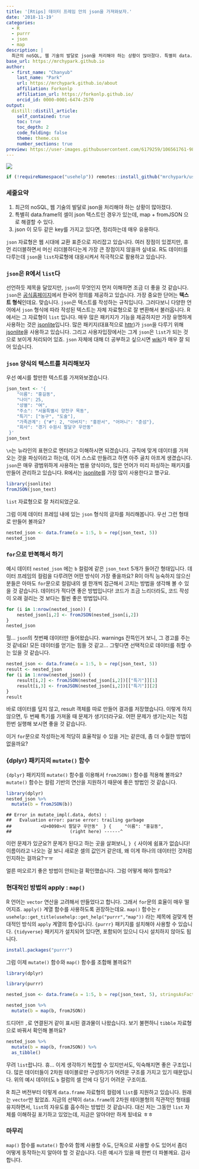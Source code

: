 ```yaml
---
title: '[Rtips] 데이터 프레임 안의 json을 가져와보자.'
date: '2018-11-19'
categories:
  - R
  - purrr
  - json
  - map
description: |
  최근의 noSQL, 웹 기술의 발달로 json을 처리해야 하는 상황이 많아졌다. 특별히 data.frame의 셀이 json 텍스트인 경우가 있는데, map + fromJSON 으로 해결할 수 있다. json 이 모두 같은 key를 가지고 있다면, 정리하는데 매우 유용하다.
base_url: https://mrchypark.github.io
author:
  - first_name: "Chanyub"
    last_name: "Park"
    url: https://mrchypark.github.io/about
    affiliation: Forkonlp
    affiliation_url: https://forkonlp.github.io/
    orcid_id: 0000-0001-6474-2570
output:
  distill::distill_article:
    self_contained: true
    toc: true
    toc_depth: 2
    code_folding: false
    theme: theme.css
    number_sections: true
preview: https://user-images.githubusercontent.com/6179259/106561761-983dea80-656c-11eb-8885-d7c0aa27cac8.png
---
```


<img src="https://user-images.githubusercontent.com/6179259/106561761-983dea80-656c-11eb-8885-d7c0aa27cac8.png" wigth=100%>

```r
if (!requireNamespace("usehelp")) remotes::install_github("mrchypark/usehelp")
```

### 세줄요약

1. 최근의 noSQL, 웹 기술의 발달로 json을 처리해야 하는 상황이 많아졌다.
1. 특별히 data.frame의 셀이 json 텍스트인 경우가 있는데, map + fromJSON 으로 해결할 수 있다.
1. json 이 모두 같은 key를 가지고 있다면, 정리하는데 매우 유용하다.

`json` 자료형은 웹 시대에 교환 표준으로 자리잡고 있습니다.
여러 장점이 있겠지만, 휴먼 리더블하면서 머신 리더블하다는게 가장 큰 장점이지 않을까 싶네요.
R도 데이터를 다루는데 `json`을 `list`자료형에 대응시켜서 적극적으로 활용하고 있습니다.

### `json`은 R에서 `list`다

선언하듯 제목을 달았지만, `json`이 무엇인지 먼저 이해하면 조금 더 좋을 것 같습니다.
`json`은 [공식홈페이지](https://www.json.org/json-ko.html)에서 한국어 정의를 제공하고 있습니다.
가장 중요한 단어는 **텍스트 형식**인데요.
맞습니다.
`json`은 텍스트를 작성하는 규칙입니다.
그러다보니 다양한 언어에서 `json` 형식에 따라 작성된 텍스트는 자체 자료형으로 잘 변환해서 불러옵니다.
R에서는 그 자료형이 `list` 입니다.
매우 많은 패키지가 기능을 제공하지만 가장 유명하게 사용하는 것은 [jsonlite](https://github.com/jeroen/jsonlite)입니다.
많은 패키지(대표적으로 [httr](https://github.com/r-lib/httr))가 `json`을 다루기 위해 [jsonlite](https://github.com/jeroen/jsonlite)을 사용하고 있습니다.
그리고 사용자입장에서는 그게 `json`은 `list`가 되는 것으로 보이게 처리되어 있죠.
`json` 자체에 대해 더 공부하고 싶으시면 [wiki](https://ko.wikipedia.org/wiki/JSON)가 매우 잘 되어 있습니다.

### `json` 양식의 텍스트를 처리해보자

우선 예시를 할만한 텍스트를 가져와보겠습니다.
```r
json_text <- '{
    "이름": "홍길동",
    "나이": 25,
    "성별": "여",
    "주소": "서울특별시 양천구 목동",
    "특기": ["농구", "도술"],
    "가족관계": {"#": 2, "아버지": "홍판서", "어머니": "춘섬"},
    "회사": "경기 수원시 팔달구 우만동"
 }'
json_text
```

`\n`는 뉴라인의 표현으로 엔터라고 이해하시면 되겠습니다.
규칙에 맞게 데이터를 가져오는 것을 파싱이라고 하는데, 이거 스스로 만들려고 하면 아주 골치 아프게 생겼습니다.
`json`은 매우 광범위하게 사용하는 범용 양식이라, 많은 언어가 미리 파싱하는 패키지를 만들어 관리하고 있습니다.
R에서는 [jsonlite](https://github.com/jeroen/jsonlite)를 가장 많이 사용한다고 했구요.

```r
library(jsonlite)
fromJSON(json_text)
```

`list` 자료형으로 잘 처리되었군요.

그럼 이제 데이터 프레임 내에 있는 `json` 형식의 글자를 처리해봅니다.
우선 그런 형태로 만들어 볼까요?

```r
nested_json <- data.frame(a = 1:5, b = rep(json_text, 5))
nested_json
```

### `for`으로 반복해서 하기

예시 데이터 `nested_json` 에는 `b` 컬럼에 같은 `json_text` 5개가 들어간 형태입니다.
데이터 프레임의 컬럼을 다루려먼 어떤 방식이 가장 좋을까요?
R이 아직 능숙하지 않으신 분들은 아마도 `for`문으로 컬럼내의 셀 한개씩 접근해서 고치는 방법을 생각해 볼 수 있을 것 같습니다.
데이터가 적다면 좋은 방법입니다!
코드가 조금 느리더라도, 코드 작성이 오래 걸리는 것 보다는 훨씬 좋은 방법입니다.

```r
for (i in 1:nrow(nested_json)) {
    nested_json[i,2] <- fromJSON(nested_json[i,2])
}
nested_json
```

헐... `json`의 첫번째 데이터만 들어왔습니다.
warnings 잔뜩인거 보니, 그 경고를 주는 것 같네요!
모든 데이터를 얻기는 힘들 것 같고... 그렇다면 선택적으로 데이터를 취할 수는 있을 것 같습니다.

```r
nested_json <- data.frame(a = 1:5, b = rep(json_text, 5))
result <- nested_json
for (i in 1:nrow(nested_json)) {
    result[i,2] <- fromJSON(nested_json[i,2])[["특기"]][1]
    result[i,3] <- fromJSON(nested_json[i,2])[["특기"]][2]
}
result
```

바로 데이터를 덮지 않고, result 객체를 따로 만들어 결과를 저장했습니다.
이렇게 하지 않으면, 두 번째 특기를 가져올 때 문제가 생기더라구요.
어떤 문제가 생기는지는 직접 한번 실행해 보시면 좋을 것 같습니다.

이거 `for`문으로 작성하는게 적당히 효율적일 수 있을 거는 같은데, 좀 더 수월한 방법이 없을까요?

### {dplyr} 패키지의 `mutate()` 함수

`{dplyr}` 패키지의 `mutate()` 함수를 이용해서 `fromJSON()` 함수를 적용해 볼까요?
`mutate()` 함수는 컬럼 기반의 연산을 지원하기 때문에 좋은 방법인 것 같습니다. 

```r
library(dplyr)
nested_json %>% 
  mutate(b = fromJSON(b))
```
```
## Error in mutate_impl(.data, dots) : 
##   Evaluation error: parse error: trailing garbage
##           <U+0090>시 팔달구 우만동"  } {     "이름": "홍길동",   
##                      (right here) ------^
```

이런 문제가 있군요?!
문제가 된다고 하는 곳을 살펴보니, `} {` 사이에 쉼표가 없습니다!
이름이라고 나오는 걸 보니 새로운 셀의 값인거 같은데, 왜 이게 하나의 데이터인 것처럼 인지하는 걸까요?ㅜㅠ

얼른 떠오르기 좋은 방법이 안되는걸 확인했습니다.
그럼 어떻게 해야 할까요?

### 현대적인 방법의 apply : `map()`

R 언어는 `vector` 연산을 고려해서 만들었다고 합니다.
그래서 `for`문의 효율이 매우 떨어지죠.
`apply()` 계열 함수를 사용하도록 권장하는데요. 
`map()` 함수는 ``r usehelp::get_title(usehelp::get_help("purrr","map"))`` 라는 제목에 걸맞게 현대적인 방식의 `apply` 계열의 함수입니다.
`{purrr}` 패키지를 설치해야 사용할 수 있습니다.
`{tidyverse}` 패키지가 설치되어 있다면, 포함되어 있으니 다시 설치하지 않아도 됩니다.

```r
install.packages("purrr")
```

그럼 이제 `mutate()` 함수와 `map()` 함수를 조합해 볼까요?!

```r
library(dplyr)
```

```r
library(purrr)

nested_json <- data.frame(a = 1:5, b = rep(json_text, 5), stringsAsFactors = F)

nested_json %>% 
  mutate(b = map(b, fromJSON))
```

드디어!!
`,`로 연결된거 같이 표시된 결과물이 나왔습니다.
보기 불편하니 `tibble` 자료형으로 바꿔서 확인해 볼까요?

```r
nested_json %>% 
  mutate(b = map(b, fromJSON)) %>% 
  as_tibble()
```

무려 `list`랍니다. 휴...
이게 생각하기 복잡할 수 있지만서도, 익숙해지면 좋은 구조입니다.
많은 데이터들이 2차원 테이블로만 구성하기가 어려운 구조를 가지고 있기 때문입니다.
위의 예시 데이터도 `b` 컬럼의 셀 안에 다 담기 어려운 구조이죠.

R 최근 버전부터 이렇게 `data.frame` 자료형의 컬럼에 `list`를 지원하고 있습니다.
원래는 `vector`만 됬었죠.
지금의 선택이 `data.frame`의 2차원 테이블형의 직관적인 형태를 유지하면서, `list`의 자유도를 흡수하는 방법인 것 같습니다.
대신 저는 그동안 `list` 자체를 이해하길 포기하고 있었는데, 지금은 알아야만 하게 됬네요 ㅎㅎ

### 마무리

`map()` 함수를 `mutate()` 함수와 함께 사용할 수도, 단독으로 사용할 수도 있어서 좀더 어떻게 동작하는지 알아야 할 것 같습니다.
다른 예시가 있을 때 한번 더 파볼께요.
감사합니다.
